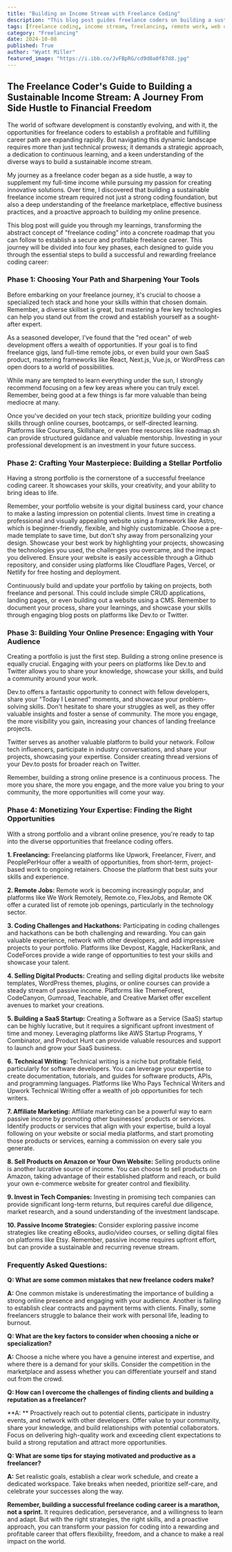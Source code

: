 ```yaml
---
title: "Building an Income Stream with Freelance Coding"
description: "This blog post guides freelance coders on building a sustainable income stream, from choosing a tech stack and building a portfolio to engaging online and finding freelance opportunities. It covers essential steps for success in the freelance coding world."
tags: [freelance coding, income stream, freelancing, remote work, web development, coding portfolio, online presence, freelance opportunities, coding skills, career development]
category: "Freelancing"
date: 2024-10-08
published: True
author: "Wyatt Miller"
featured_image: "https://i.ibb.co/JvFBpRG/cd9d0a0f87d8.jpg"
---
```


## The Freelance Coder's Guide to Building a Sustainable Income Stream:  A Journey From Side Hustle to Financial Freedom

The world of software development is constantly evolving, and with it, the opportunities for freelance coders to establish a profitable and fulfilling career path are expanding rapidly.  But navigating this dynamic landscape requires more than just technical prowess; it demands a strategic approach, a dedication to continuous learning, and a keen understanding of the diverse ways to build a sustainable income stream. 

My journey as a freelance coder began as a side hustle, a way to supplement my full-time income while pursuing my passion for creating innovative solutions. Over time, I discovered that building a sustainable freelance income stream required not just a strong coding foundation, but also a deep understanding of the freelance marketplace, effective business practices, and a proactive approach to building my online presence.

This blog post will guide you through my learnings, transforming the abstract concept of "freelance coding" into a concrete roadmap that you can follow to establish a secure and profitable freelance career.  This journey will be divided into four key phases, each designed to guide you through the essential steps to build a successful and rewarding freelance coding career:

### Phase 1: Choosing Your Path and Sharpening Your Tools

Before embarking on your freelance journey, it's crucial to choose a specialized tech stack and hone your skills within that chosen domain.  Remember, a diverse skillset is great, but mastering a few key technologies can help you stand out from the crowd and establish yourself as a sought-after expert. 

As a seasoned developer, I've found that the "red ocean" of web development offers a wealth of opportunities.  If your goal is to find freelance gigs, land full-time remote jobs, or even build your own SaaS product, mastering frameworks like React, Next.js, Vue.js, or WordPress can open doors to a world of possibilities.

While many are tempted to learn everything under the sun, I strongly recommend focusing on a few key areas where you can truly excel.  Remember, being good at a few things is far more valuable than being mediocre at many.

Once you've decided on your tech stack, prioritize building your coding skills through online courses, bootcamps, or self-directed learning.  Platforms like Coursera, Skillshare, or even free resources like roadmap.sh can provide structured guidance and valuable mentorship.  Investing in your professional development is an investment in your future success.

### Phase 2:  Crafting Your Masterpiece:  Building a Stellar Portfolio

Having a strong portfolio is the cornerstone of a successful freelance coding career.  It showcases your skills, your creativity, and your ability to bring ideas to life. 

Remember, your portfolio website is your digital business card, your chance to make a lasting impression on potential clients.  Invest time in creating a professional and visually appealing website using a framework like Astro, which is beginner-friendly, flexible, and highly customizable.  Choose a pre-made template to save time, but don't shy away from personalizing your design.  Showcase your best work by highlighting your projects, showcasing the technologies you used, the challenges you overcame, and the impact you delivered.  Ensure your website is easily accessible through a Github repository, and consider using platforms like Cloudflare Pages, Vercel, or Netlify for free hosting and deployment. 

Continuously build and update your portfolio by taking on projects, both freelance and personal.  This could include simple CRUD applications, landing pages, or even building out a website using a CMS.   Remember to document your process, share your learnings, and showcase your skills through engaging blog posts on platforms like Dev.to or Twitter.  

### Phase 3:  Building Your Online Presence:  Engaging with Your Audience

Creating a portfolio is just the first step.  Building a strong online presence is equally crucial.  Engaging with your peers on platforms like Dev.to and Twitter allows you to share your knowledge, showcase your skills, and build a community around your work.

Dev.to offers a fantastic opportunity to connect with fellow developers, share your "Today I Learned" moments, and showcase your problem-solving skills.  Don't hesitate to share your struggles as well, as they offer valuable insights and foster a sense of community.  The more you engage, the more visibility you gain, increasing your chances of landing freelance projects.

Twitter serves as another valuable platform to build your network.  Follow tech influencers, participate in industry conversations, and share your projects, showcasing your expertise.  Consider creating thread versions of your Dev.to posts for broader reach on Twitter.

Remember, building a strong online presence is a continuous process.  The more you share, the more you engage, and the more value you bring to your community, the more opportunities will come your way.

### Phase 4:  Monetizing Your Expertise:  Finding the Right Opportunities

With a strong portfolio and a vibrant online presence, you're ready to tap into the diverse opportunities that freelance coding offers.

**1. Freelancing:**  Freelancing platforms like Upwork, Freelancer, Fiverr, and PeoplePerHour offer a wealth of opportunities, from short-term, project-based work to ongoing retainers.  Choose the platform that best suits your skills and experience.

**2. Remote Jobs:**  Remote work is becoming increasingly popular, and platforms like We Work Remotely, Remote.co, FlexJobs, and Remote OK offer a curated list of remote job openings, particularly in the technology sector. 

**3. Coding Challenges and Hackathons:**  Participating in coding challenges and hackathons can be both challenging and rewarding.  You can gain valuable experience, network with other developers, and add impressive projects to your portfolio.  Platforms like Devpost, Kaggle, HackerRank, and CodeForces provide a wide range of opportunities to test your skills and showcase your talent.

**4. Selling Digital Products:**  Creating and selling digital products like website templates, WordPress themes, plugins, or online courses can provide a steady stream of passive income.  Platforms like ThemeForest, CodeCanyon, Gumroad, Teachable, and Creative Market offer excellent avenues to market your creations.

**5. Building a SaaS Startup:**  Creating a Software as a Service (SaaS) startup can be highly lucrative, but it requires a significant upfront investment of time and money.  Leveraging platforms like AWS Startup Programs, Y Combinator, and Product Hunt can provide valuable resources and support to launch and grow your SaaS business.

**6. Technical Writing:**  Technical writing is a niche but profitable field, particularly for software developers.  You can leverage your expertise to create documentation, tutorials, and guides for software products, APIs, and programming languages.  Platforms like Who Pays Technical Writers and Upwork Technical Writing offer a wealth of job opportunities for tech writers.

**7. Affiliate Marketing:**  Affiliate marketing can be a powerful way to earn passive income by promoting other businesses' products or services.  Identify products or services that align with your expertise, build a loyal following on your website or social media platforms, and start promoting those products or services, earning a commission on every sale you generate.

**8. Sell Products on Amazon or Your Own Website:**  Selling products online is another lucrative source of income.  You can choose to sell products on Amazon, taking advantage of their established platform and reach, or build your own e-commerce website for greater control and flexibility.

**9.  Invest in Tech Companies:**  Investing in promising tech companies can provide significant long-term returns, but requires careful due diligence, market research, and a sound understanding of the investment landscape.  

**10.  Passive Income Strategies:**  Consider exploring passive income strategies like creating eBooks, audio/video courses, or selling digital files on platforms like Etsy.  Remember, passive income requires upfront effort, but can provide a sustainable and recurring revenue stream.

### Frequently Asked Questions:

**Q: What are some common mistakes that new freelance coders make?**

**A:** One common mistake is underestimating the importance of  building a strong online presence and engaging with your audience.  Another is failing to establish clear contracts and payment terms with clients.  Finally, some freelancers struggle to balance their work with personal life, leading to burnout.  

**Q:  What are the key factors to consider when choosing a niche or specialization?**

**A:** Choose a niche where you have a genuine interest and expertise, and where there is a demand for your skills.  Consider the competition in the marketplace and assess whether you can differentiate yourself and stand out from the crowd.  

**Q: How can I overcome the challenges of finding clients and building a reputation as a freelancer?**

**A: ** Proactively reach out to potential clients, participate in industry events, and network with other developers.  Offer value to your community, share your knowledge, and build relationships with potential collaborators.  Focus on delivering high-quality work and exceeding client expectations to build a strong reputation and attract more opportunities.

**Q:  What are some tips for staying motivated and productive as a freelancer?**

**A:** Set realistic goals, establish a clear work schedule, and create a dedicated workspace.  Take breaks when needed, prioritize self-care, and celebrate your successes along the way.  

**Remember, building a successful freelance coding career is a marathon, not a sprint.**  It requires dedication, perseverance, and a willingness to learn and adapt.  But with the right strategies, the right skills, and a proactive approach, you can transform your passion for coding into a rewarding and profitable career that offers flexibility, freedom, and a chance to make a real impact on the world.

